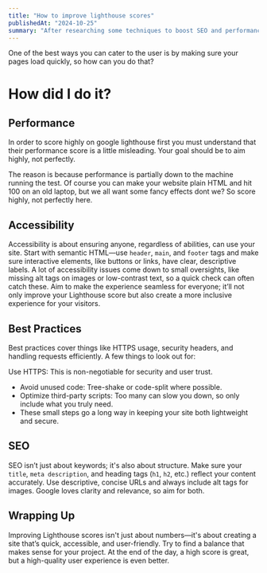 ```yaml
---
title: "How to improve lighthouse scores"
publishedAt: "2024-10-25"
summary: "After researching some techniques to boost SEO and performance in Next, I got my website to pass all lighthouse benchmarks"
---
```


One of the best ways you can cater to the user is by making sure your pages load quickly, so how can you do that?

# How did I do it?

## Performance

In order to score highly on google lighthouse first you must understand that their performance score is a little misleading. Your goal should be to aim highly,
not perfectly.

The reason is because performance is partially down to the machine running the test. Of course you can make your website plain HTML and hit 100 on an old laptop,
but we all want some fancy effects dont we? So score highly, not perfectly here.

## Accessibility

Accessibility is about ensuring anyone, regardless of abilities, can use your site. Start with semantic HTML—use `header`, `main`, and `footer` tags and make sure
interactive elements, like buttons or links, have clear, descriptive labels. A lot of accessibility issues come down to small oversights, like missing alt tags on
images or low-contrast text, so a quick check can often catch these. Aim to make the experience seamless for everyone; it’ll not only improve your Lighthouse score
but also create a more inclusive experience for your visitors.

## Best Practices

Best practices cover things like HTTPS usage, security headers, and handling requests efficiently. A few things to look out for:

Use HTTPS: This is non-negotiable for security and user trust.

- Avoid unused code: Tree-shake or code-split where possible.
- Optimize third-party scripts: Too many can slow you down, so only include what you truly need.
- These small steps go a long way in keeping your site both lightweight and secure.

## SEO

SEO isn’t just about keywords; it's also about structure. Make sure your `title`, `meta description`, and heading tags (`h1`, `h2`, etc.) reflect your content accurately.
Use descriptive, concise URLs and always include alt tags for images. Google loves clarity and relevance, so aim for both.

## Wrapping Up

Improving Lighthouse scores isn't just about numbers—it's about creating a site that’s quick, accessible, and user-friendly. Try to find a balance that makes sense for
your project. At the end of the day, a high score is great, but a high-quality user experience is even better.
